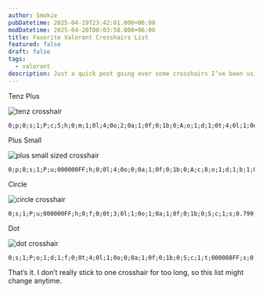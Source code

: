 ```yaml
---
author: Smokie
pubDatetime: 2025-04-19T23:42:01.000+06:00
modDatetime: 2025-04-20T00:03:58.000+06:00
title: Favorite Valorant Crosshairs List
featured: false
draft: false
tags:
  - valorant
description: Just a quick post going over some crosshairs I’ve been using lately. Nothing crazy, just stuff that feels good to aim with.
---
```



Tenz Plus

<Image src="K8u5ttO.png" alt="tenz crosshair" loading="eager" />

```
0;p;0;s;1;P;c;5;h;0;m;1;0l;4;0o;2;0a;1;0f;0;1b;0;A;o;1;d;1;0t;4;0l;1;0o;0;0a;1;0f;0;1b;0;S;c;1;s;0.823;o;1
```

Plus Small

<Image src="NiZVXAN.png" alt="plus small sized crosshair" />

```
0;p;0;s;1;P;u;000000FF;h;0;0l;4;0o;0;0a;1;0f;0;1b;0;A;c;8;o;1;d;1;b;1;0t;4;0l;1;0o;0;0a;1;0f;0;1b;0;S;c;1;t;FEFFFFFF;s;0.86;o;1
```

Circle

<Image src="lgWxjPd.png" alt="circle crosshair" />

```
0;s;1;P;u;000000FF;h;0;f;0;0t;3;0l;1;0o;1;0a;1;0f;0;1b;0;S;c;1;s;0.799;o;1
```

Dot

<Image src="9BgqAw9.png" alt="dot crosshair" />

```
0;s;1;P;o;1;d;1;f;0;0t;4;0l;1;0o;0;0a;1;0f;0;1b;0;S;c;1;t;000088FF;s;0.799;o;1z
```

That’s it. I don’t really stick to one crosshair for too long, so this list might change anytime.
